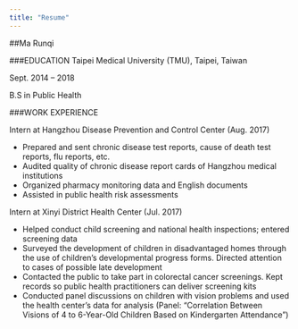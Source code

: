 ```yaml
---
title: "Resume"
---
```

##Ma Runqi

###EDUCATION
Taipei Medical University (TMU), Taipei, Taiwan                                 

Sept. 2014 – 2018

B.S in Public Health 

###WORK EXPERIENCE

Intern at Hangzhou Disease Prevention and Control Center  (Aug. 2017)

* Prepared and sent chronic disease test reports, cause of death test reports, flu reports, etc.
* Audited quality of chronic disease report cards of Hangzhou medical institutions
* Organized pharmacy monitoring data and English documents
* Assisted in public health risk assessments 



Intern at Xinyi District Health Center	(Jul. 2017)

* Helped conduct child screening and national health inspections; entered screening data
* Surveyed the development of children in disadvantaged homes through the use of children’s developmental progress forms. Directed attention to cases of possible late development
* Contacted the public to take part in colorectal cancer screenings. Kept records so public health practitioners can deliver screening kits
* Conducted panel discussions on children with vision problems and used the health center’s data for analysis (Panel: “Correlation Between Visions of 4 to 6-Year-Old Children Based on Kindergarten Attendance”)
